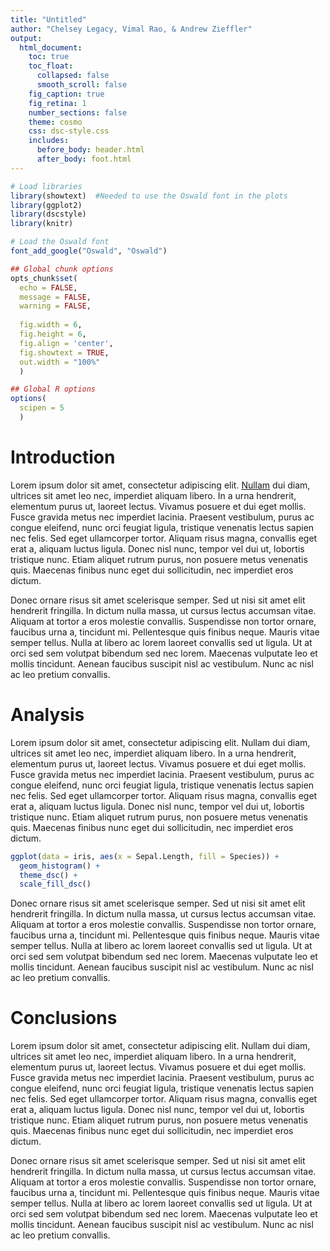 ```yaml
---
title: "Untitled"
author: "Chelsey Legacy, Vimal Rao, & Andrew Zieffler"
output:
  html_document:
    toc: true
    toc_float:
      collapsed: false
      smooth_scroll: false
    fig_caption: true
    fig_retina: 1
    number_sections: false
    theme: cosmo
    css: dsc-style.css
    includes:
      before_body: header.html
      after_body: foot.html
---
```


```r
# Load libraries
library(showtext)  #Needed to use the Oswald font in the plots
library(ggplot2)
library(dscstyle)
library(knitr)

# Load the Oswald font
font_add_google("Oswald", "Oswald")

## Global chunk options
opts_chunk$set(
  echo = FALSE,
  message = FALSE, 
  warning = FALSE, 
  
  fig.width = 6, 
  fig.height = 6,
  fig.align = 'center',
  fig.showtext = TRUE, 
  out.width = "100%"
  )

## Global R options
options(
  scipen = 5
  )
```



# Introduction


Lorem ipsum dolor sit amet, consectetur adipiscing elit. [Nullam](http://www.google.com) dui diam, ultrices sit amet leo nec, imperdiet aliquam libero. In a urna hendrerit, elementum purus ut, laoreet lectus. Vivamus posuere et dui eget mollis. Fusce gravida metus nec imperdiet lacinia. Praesent vestibulum, purus ac congue eleifend, nunc orci feugiat ligula, tristique venenatis lectus sapien nec felis. Sed eget ullamcorper tortor. Aliquam risus magna, convallis eget erat a, aliquam luctus ligula. Donec nisl nunc, tempor vel dui ut, lobortis tristique nunc. Etiam aliquet rutrum purus, non posuere metus venenatis quis. Maecenas finibus nunc eget dui sollicitudin, nec imperdiet eros dictum.

Donec ornare risus sit amet scelerisque semper. Sed ut nisi sit amet elit hendrerit fringilla. In dictum nulla massa, ut cursus lectus accumsan vitae. Aliquam at tortor a eros molestie convallis. Suspendisse non tortor ornare, faucibus urna a, tincidunt mi. Pellentesque quis finibus neque. Mauris vitae semper tellus. Nulla at libero ac lorem laoreet convallis sed ut ligula. Ut at orci sed sem volutpat bibendum sed nec lorem. Maecenas vulputate leo et mollis tincidunt. Aenean faucibus suscipit nisl ac vestibulum. Nunc ac nisl ac leo pretium convallis. 


# Analysis


Lorem ipsum dolor sit amet, consectetur adipiscing elit. Nullam dui diam, ultrices sit amet leo nec, imperdiet aliquam libero. In a urna hendrerit, elementum purus ut, laoreet lectus. Vivamus posuere et dui eget mollis. Fusce gravida metus nec imperdiet lacinia. Praesent vestibulum, purus ac congue eleifend, nunc orci feugiat ligula, tristique venenatis lectus sapien nec felis. Sed eget ullamcorper tortor. Aliquam risus magna, convallis eget erat a, aliquam luctus ligula. Donec nisl nunc, tempor vel dui ut, lobortis tristique nunc. Etiam aliquet rutrum purus, non posuere metus venenatis quis. Maecenas finibus nunc eget dui sollicitudin, nec imperdiet eros dictum.

<!-- Note that the chunk option fig.showtext=TRUE needs to be set to have the text render correctly in the plot. -->

```r
ggplot(data = iris, aes(x = Sepal.Length, fill = Species)) + 
  geom_histogram() + 
  theme_dsc() + 
  scale_fill_dsc()
```



Donec ornare risus sit amet scelerisque semper. Sed ut nisi sit amet elit hendrerit fringilla. In dictum nulla massa, ut cursus lectus accumsan vitae. Aliquam at tortor a eros molestie convallis. Suspendisse non tortor ornare, faucibus urna a, tincidunt mi. Pellentesque quis finibus neque. Mauris vitae semper tellus. Nulla at libero ac lorem laoreet convallis sed ut ligula. Ut at orci sed sem volutpat bibendum sed nec lorem. Maecenas vulputate leo et mollis tincidunt. Aenean faucibus suscipit nisl ac vestibulum. Nunc ac nisl ac leo pretium convallis. 


# Conclusions


Lorem ipsum dolor sit amet, consectetur adipiscing elit. Nullam dui diam, ultrices sit amet leo nec, imperdiet aliquam libero. In a urna hendrerit, elementum purus ut, laoreet lectus. Vivamus posuere et dui eget mollis. Fusce gravida metus nec imperdiet lacinia. Praesent vestibulum, purus ac congue eleifend, nunc orci feugiat ligula, tristique venenatis lectus sapien nec felis. Sed eget ullamcorper tortor. Aliquam risus magna, convallis eget erat a, aliquam luctus ligula. Donec nisl nunc, tempor vel dui ut, lobortis tristique nunc. Etiam aliquet rutrum purus, non posuere metus venenatis quis. Maecenas finibus nunc eget dui sollicitudin, nec imperdiet eros dictum.

Donec ornare risus sit amet scelerisque semper. Sed ut nisi sit amet elit hendrerit fringilla. In dictum nulla massa, ut cursus lectus accumsan vitae. Aliquam at tortor a eros molestie convallis. Suspendisse non tortor ornare, faucibus urna a, tincidunt mi. Pellentesque quis finibus neque. Mauris vitae semper tellus. Nulla at libero ac lorem laoreet convallis sed ut ligula. Ut at orci sed sem volutpat bibendum sed nec lorem. Maecenas vulputate leo et mollis tincidunt. Aenean faucibus suscipit nisl ac vestibulum. Nunc ac nisl ac leo pretium convallis. 

